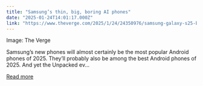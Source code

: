 ```yaml
---
title: "Samsung’s thin, big, boring AI phones"
date: "2025-01-24T14:01:17.000Z"
link: "https://www.theverge.com/2025/1/24/24350976/samsung-galaxy-s25-boring-tiktok-ban-openai-vergecast"
---
```


Image: The Verge
    

  
Samsung’s new phones will almost certainly be the most popular Android phones of 2025. They’ll probably also be among the best Android phones of 2025. And yet the Unpacked ev...

[Read more](https://www.theverge.com/2025/1/24/24350976/samsung-galaxy-s25-boring-tiktok-ban-openai-vergecast)
